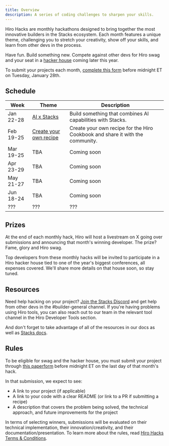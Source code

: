 ```yaml
---
title: Overview
description: A series of coding challenges to sharpen your skills.
---
```



Hiro Hacks are monthly hackathons designed to bring together the most innovative builders in the Stacks ecosystem. Each month features a unique theme, challenging you to stretch your creativity, show off your skills, and learn from other devs in the process.

Have fun. Build something new. Compete against other devs for Hiro swag and your seat in a [hacker house](#prizes) coming later this year.

To submit your projects each month, [complete this form](https://hirohacks25.paperform.co/) before midnight ET on Tuesday, January 28th.

## Schedule

| Week | Theme | Description |
| --- | --- | --- |
| Jan 22-28 | [AI x Stacks](/stacks/hacks/jan/ai) | Build something that combines AI capabilities with Stacks. |
| Feb 19-25 | [Create your own recipe](/stacks/hacks/recipes) | Create your own recipe for the Hiro Cookbook and share it with the community. |
| Mar 19-25 | TBA | Coming soon |
| Apr 23-29 | TBA | Coming soon |
| May 21-27 | TBA | Coming soon |
| Jun 18-24 | TBA | Coming soon |
| ??? | ??? | ??? |

## Prizes

At the end of each monthly hack, Hiro will host a livestream on X going over submissions and announcing that month's winning developer. The prize? Fame, glory and Hiro swag.

Top developers from these monthly hacks will be invited to participate in a Hiro hacker house tied to one of the year's biggest conferences, all expenses covered. We'll share more details on that house soon, so stay tuned.

## Resources

Need help hacking on your project? [Join the Stacks Discord](https://stacks.chat) and get help from other devs in the #builder-general channel. If you're having problems using Hiro tools, you can also reach out to our team in the relevant tool channel in the Hiro Developer Tools section.

And don't forget to take advantage of all of the resources in our docs as well as [Stacks docs](https://docs.stacks.co/).

## Rules

To be eligible for swag and the hacker house, you must submit your project through [this paperform](https://hirohacks25.paperform.co/) before midnight ET on the last day of that month's hack.

In that submission, we expect to see:

- A link to your project (if applicable)
- A link to your code with a clear README (or link to a PR if submitting a recipe)
- A description that covers the problem being solved, the technical approach, and future improvements for the project

In terms of selecting winners, submissions will be evaluated on their technical implementation, their innovation/creativity, and their documentation/presentation. To learn more about the rules, read [Hiro Hacks Terms & Conditions](https://www.hiro.so/hiro-hacks-rules).
